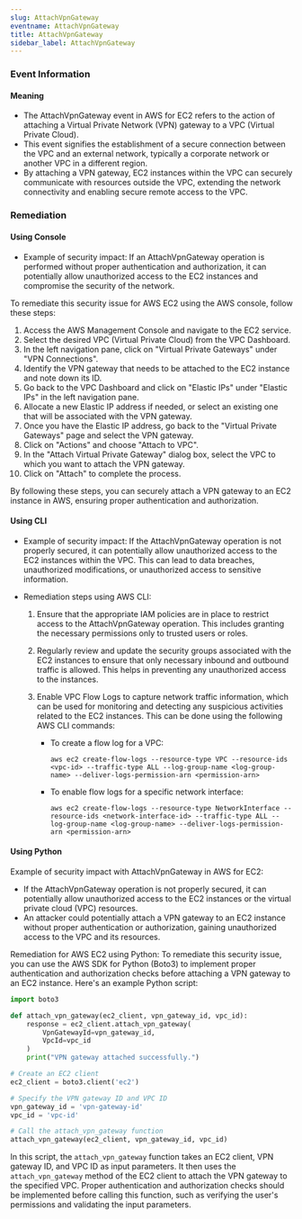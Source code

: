 ```yaml
--- 
slug: AttachVpnGateway
eventname: AttachVpnGateway
title: AttachVpnGateway
sidebar_label: AttachVpnGateway
---
```

                       
### Event Information

#### Meaning

- The AttachVpnGateway event in AWS for EC2 refers to the action of attaching a Virtual Private Network (VPN) gateway to a VPC (Virtual Private Cloud).
- This event signifies the establishment of a secure connection between the VPC and an external network, typically a corporate network or another VPC in a different region.
- By attaching a VPN gateway, EC2 instances within the VPC can securely communicate with resources outside the VPC, extending the network connectivity and enabling secure remote access to the VPC.

### Remediation

#### Using Console

- Example of security impact: If an AttachVpnGateway operation is performed without proper authentication and authorization, it can potentially allow unauthorized access to the EC2 instances and compromise the security of the network.

To remediate this security issue for AWS EC2 using the AWS console, follow these steps:

1. Access the AWS Management Console and navigate to the EC2 service.
2. Select the desired VPC (Virtual Private Cloud) from the VPC Dashboard.
3. In the left navigation pane, click on "Virtual Private Gateways" under "VPN Connections".
4. Identify the VPN gateway that needs to be attached to the EC2 instance and note down its ID.
5. Go back to the VPC Dashboard and click on "Elastic IPs" under "Elastic IPs" in the left navigation pane.
6. Allocate a new Elastic IP address if needed, or select an existing one that will be associated with the VPN gateway.
7. Once you have the Elastic IP address, go back to the "Virtual Private Gateways" page and select the VPN gateway.
8. Click on "Actions" and choose "Attach to VPC".
9. In the "Attach Virtual Private Gateway" dialog box, select the VPC to which you want to attach the VPN gateway.
10. Click on "Attach" to complete the process.

By following these steps, you can securely attach a VPN gateway to an EC2 instance in AWS, ensuring proper authentication and authorization.

#### Using CLI

- Example of security impact: If the AttachVpnGateway operation is not properly secured, it can potentially allow unauthorized access to the EC2 instances within the VPC. This can lead to data breaches, unauthorized modifications, or unauthorized access to sensitive information.

- Remediation steps using AWS CLI:
  1. Ensure that the appropriate IAM policies are in place to restrict access to the AttachVpnGateway operation. This includes granting the necessary permissions only to trusted users or roles.
  
  2. Regularly review and update the security groups associated with the EC2 instances to ensure that only necessary inbound and outbound traffic is allowed. This helps in preventing any unauthorized access to the instances.
  
  3. Enable VPC Flow Logs to capture network traffic information, which can be used for monitoring and detecting any suspicious activities related to the EC2 instances. This can be done using the following AWS CLI commands:
  
     - To create a flow log for a VPC:
       ```
       aws ec2 create-flow-logs --resource-type VPC --resource-ids <vpc-id> --traffic-type ALL --log-group-name <log-group-name> --deliver-logs-permission-arn <permission-arn>
       ```
       
     - To enable flow logs for a specific network interface:
       ```
       aws ec2 create-flow-logs --resource-type NetworkInterface --resource-ids <network-interface-id> --traffic-type ALL --log-group-name <log-group-name> --deliver-logs-permission-arn <permission-arn>
       ```

#### Using Python

Example of security impact with AttachVpnGateway in AWS for EC2:
- If the AttachVpnGateway operation is not properly secured, it can potentially allow unauthorized access to the EC2 instances or the virtual private cloud (VPC) resources.
- An attacker could potentially attach a VPN gateway to an EC2 instance without proper authentication or authorization, gaining unauthorized access to the VPC and its resources.

Remediation for AWS EC2 using Python:
To remediate this security issue, you can use the AWS SDK for Python (Boto3) to implement proper authentication and authorization checks before attaching a VPN gateway to an EC2 instance. Here's an example Python script:

```python
import boto3

def attach_vpn_gateway(ec2_client, vpn_gateway_id, vpc_id):
    response = ec2_client.attach_vpn_gateway(
        VpnGatewayId=vpn_gateway_id,
        VpcId=vpc_id
    )
    print("VPN gateway attached successfully.")

# Create an EC2 client
ec2_client = boto3.client('ec2')

# Specify the VPN gateway ID and VPC ID
vpn_gateway_id = 'vpn-gateway-id'
vpc_id = 'vpc-id'

# Call the attach_vpn_gateway function
attach_vpn_gateway(ec2_client, vpn_gateway_id, vpc_id)
```

In this script, the `attach_vpn_gateway` function takes an EC2 client, VPN gateway ID, and VPC ID as input parameters. It then uses the `attach_vpn_gateway` method of the EC2 client to attach the VPN gateway to the specified VPC. Proper authentication and authorization checks should be implemented before calling this function, such as verifying the user's permissions and validating the input parameters.


 